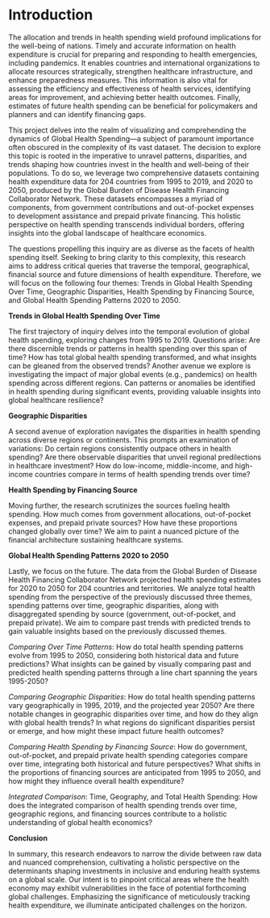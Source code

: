 # Introduction

The allocation and trends in health spending wield profound implications for the well-being of nations. Timely and accurate information on health expenditure is crucial for preparing and responding to health emergencies, including pandemics. It enables countries and international organizations to allocate resources strategically, strengthen healthcare infrastructure, and enhance preparedness measures. This information is also vital for assessing the efficiency and effectiveness of health services, identifying areas for improvement, and achieving better health outcomes. Finally, estimates of future health spending can be beneficial for policymakers and planners and can identify financing gaps. 

This project delves into the realm of visualizing and comprehending the dynamics of Global Health Spending—a subject of paramount importance often obscured in the complexity of its vast dataset. The decision to explore this topic is rooted in the imperative to unravel patterns, disparities, and trends shaping how countries invest in the health and well-being of their populations. To do so, we leverage two comprehensive datasets containing health expenditure data for 204 countries from 1995 to 2019, and 2020 to 2050, produced by the Global Burden of Disease Health Financing Collaborator Network. These datasets encompasses a myriad of components, from government contributions and out-of-pocket expenses to development assistance and prepaid private financing. This holistic perspective on health spending transcends individual borders, offering insights into the global landscape of healthcare economics. 

The questions propelling this inquiry are as diverse as the facets of health spending itself. Seeking to bring clarity to this complexity, this research aims to address critical queries that traverse the temporal, geographical, financial source and future dimensions of health expenditure. Therefore, we will focus on the following four themes: Trends in Global Health Spending Over Time, Geographic Disparities, Health Spending by Financing Source, and Global Health Spending Patterns 2020 to 2050. 

**Trends in Global Health Spending Over Time**

The first trajectory of inquiry delves into the temporal evolution of global health spending, exploring changes from 1995 to 2019. Questions arise: Are there discernible trends or patterns in health spending over this span of time? How has total global health spending transformed, and what insights can be gleaned from the observed trends? Another avenue we explore is investigating the impact of major global events (e.g., pandemics) on health spending across different regions. Can patterns or anomalies be identified in health spending during significant events, providing valuable insights into global healthcare resilience?

**Geographic Disparities**

A second avenue of exploration navigates the disparities in health spending across diverse regions or continents. This prompts an examination of variations: Do certain regions consistently outpace others in health spending? Are there observable disparities that unveil regional predilections in healthcare investment? How do low-income, middle-income, and high-income countries compare in terms of health spending trends over time?

**Health Spending by Financing Source**

Moving further, the research scrutinizes the sources fueling health spending. How much comes from government allocations, out-of-pocket expenses, and prepaid private sources? How have these proportions changed globally over time? We aim to paint a nuanced picture of the financial architecture sustaining healthcare systems.


**Global Health Spending Patterns 2020 to 2050**

Lastly, we focus on the future. The data from the Global Burden of Disease Health Financing Collaborator Network projected health spending estimates for 2020 to 2050 for 204 countries and territories. We analyze total health spending from the perspective of the previously discussed three themes, spending patterns over time, geographic disparities, along with disaggregated spending by source (government, out-of-pocket, and prepaid private). We aim to compare past trends with predicted trends to gain valuable insights based on the previously discussed themes. 

*Comparing Over Time Patterns*: How do total health spending patterns evolve from 1995 to 2050, considering both historical data and future predictions? What insights can be gained by visually comparing past and predicted health spending patterns through a line chart spanning the years 1995-2050?

*Comparing Geographic Disparities*: How do total health spending patterns vary geographically in 1995, 2019, and the projected year 2050? Are there notable changes in geographic disparities over time, and how do they align with global health trends? In what regions do significant disparities persist or emerge, and how might these impact future health outcomes?

*Comparing Health Spending by Financing Source*: How do government, out-of-pocket, and prepaid private health spending categories compare over time, integrating both historical and future perspectives? What shifts in the proportions of financing sources are anticipated from 1995 to 2050, and how might they influence overall health expenditure?

*Integrated Comparison*: Time, Geography, and Total Health Spending: How does the integrated comparison of health spending trends over time, geographic regions, and financing sources contribute to a holistic understanding of global health economics?

**Conclusion**

In summary, this research endeavors to narrow the divide between raw data and nuanced comprehension, cultivating a holistic perspective on the determinants shaping investments in inclusive and enduring health systems on a global scale. Our intent is to pinpoint critical areas where the health economy may exhibit vulnerabilities in the face of potential forthcoming global challenges. Emphasizing the significance of meticulously tracking health expenditure, we illuminate anticipated challenges on the horizon.

